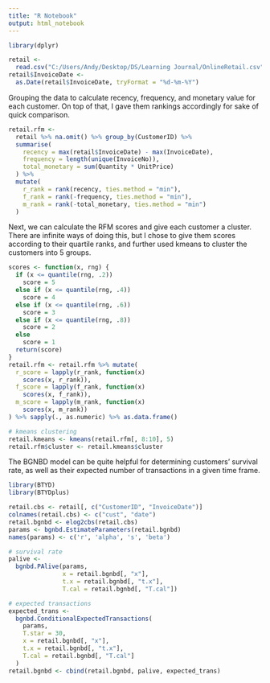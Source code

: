 ---
title: "R Notebook"
output: html_notebook
---

```{r}
library(dplyr)

retail <-
  read.csv("C:/Users/Andy/Desktop/DS/Learning Journal/OnlineRetail.csv")
retail$InvoiceDate <-
  as.Date(retail$InvoiceDate, tryFormat = "%d-%m-%Y")
```

Grouping the data to calculate recency, frequency, and monetary value for each customer.
On top of that, I gave them rankings accordingly for sake of quick comparison. 
```{r}
retail.rfm <-
  retail %>% na.omit() %>% group_by(CustomerID) %>%
  summarise(
    recency = max(retail$InvoiceDate) - max(InvoiceDate),
    frequency = length(unique(InvoiceNo)),
    total_monetary = sum(Quantity * UnitPrice)
  ) %>%
  mutate(
    r_rank = rank(recency, ties.method = "min"),
    f_rank = rank(-frequency, ties.method = "min"),
    m_rank = rank(-total_monetary, ties.method = "min")
  )
```

Next, we can calculate the RFM scores and give each customer a cluster.
There are infinite ways of doing this, but I chose to give them scores according to their quartile ranks,
and further used kmeans to cluster the customers into 5 groups.
```{r}
scores <- function(x, rng) {
  if (x <= quantile(rng, .2))
    score = 5
  else if (x <= quantile(rng, .4))
    score = 4
  else if (x <= quantile(rng, .6))
    score = 3
  else if (x <= quantile(rng, .8))
    score = 2
  else
    score = 1
  return(score)
}
retail.rfm <- retail.rfm %>% mutate(
  r_score = lapply(r_rank, function(x)
    scores(x, r_rank)),
  f_score = lapply(f_rank, function(x)
    scores(x, f_rank)),
  m_score = lapply(m_rank, function(x)
    scores(x, m_rank))
) %>% sapply(., as.numeric) %>% as.data.frame()

# kmeans clustering
retail.kmeans <- kmeans(retail.rfm[, 8:10], 5)
retail.rfm$cluster <- retail.kmeans$cluster
```

The BGNBD model can be quite helpful for determining customers' survival rate,
as well as their expected number of transactions in a given time frame. 
```{r}
library(BTYD)
library(BTYDplus)

retail.cbs <- retail[, c("CustomerID", "InvoiceDate")]
colnames(retail.cbs) <- c("cust", "date")
retail.bgnbd <- elog2cbs(retail.cbs)
params <- bgnbd.EstimateParameters(retail.bgnbd)
names(params) <- c('r', 'alpha', 's', 'beta')

# survival rate
palive <-
  bgnbd.PAlive(params,
               x = retail.bgnbd[, "x"],
               t.x = retail.bgnbd[, "t.x"],
               T.cal = retail.bgnbd[, "T.cal"])

# expected transactions
expected_trans <-
  bgnbd.ConditionalExpectedTransactions(
    params,
    T.star = 30,
    x = retail.bgnbd[, "x"],
    t.x = retail.bgnbd[, "t.x"],
    T.cal = retail.bgnbd[, "T.cal"]
  )
retail.bgnbd <- cbind(retail.bgnbd, palive, expected_trans)
```


